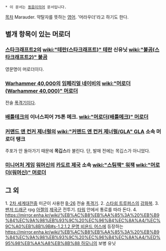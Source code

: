  * 이 문서는 [[동음이의어]] 문서입니다.
[[목차]]
Marauder. 약탈자를 뜻하는 [[영어]]. '머라우더'라고 하기도 한다.
== 별개 항목이 있는 머로더 ==
=== [[스타크래프트2]]의 [[wiki:"테란(스타크래프트)" 테란]] 신유닛 [[wiki:"불곰(스타크래프트2)" 불곰]] ===
영문명이 머로더이다.
=== [[Warhammer 40,000]]의 [[임페리얼 네이비]]의 [[wiki:"머로더(Warhammer 40,000)" 머로더]] ===
전술 [[폭격기]]이다.
=== [[배틀테크]]의 이너스피어 75톤 메크. [[wiki:"머로더(배틀메크)" 머로더]] ===
=== [[커맨드 앤 컨커 제너럴]]의 [[wiki:"커맨드 앤 컨커 제너럴/GLA" GLA]] 소속 머로더 탱크 ===
주포가 안 돌아가기 때문에 '''목깁스'''라 불린다. 단, 발매 전에는 목깁스가 아니었다.
=== [[미니어처 게임]] [[워머신]]의 [[카도르 제국]] 소속 [[wiki:"스팀잭" 워잭]] [[wiki:"머로더(워머신)" 머로더]] ===
== 그 외 ==
1. [[2차 세계대전]]중 미군이 사용한 [[B-26]] 전술 [[폭격기]].
2. [[스타쉽 트루퍼스]]의 [[강화복]].
3. [[팬저 드래군]] rpg [[아젤]]의 [[제국군]] 전투기. [[타워]] 안에서 통로를 따라 돈다.
4. [[https://mirror.enha.kr/wiki/%EB%AC%B8%EB%AA%85%3A%20%EB%B9%84%EC%9A%98%EB%93%9C%20%EC%96%B4%EC%8A%A4/%EC%9C%A0%EB%8B%9B#s-1.2.1.2 문명 비욘드 어스]]에 등장하는 [[https://mirror.enha.kr/wiki/%EB%AC%B8%EB%AA%85%3A%20%EB%B9%84%EC%9A%98%EB%93%9C%20%EC%96%B4%EC%8A%A4/%ED%95%98%EB%AA%A8%EB%8B%88 하모니]]의 보병 유닛
